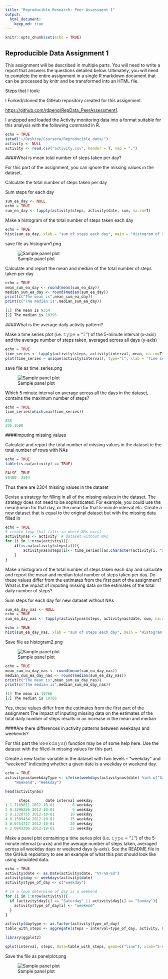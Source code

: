 ```yaml
---
title: "Reproducible Research: Peer Assessment 1"
output: 
  html_document:
    keep_md: true
---
```


```r
knitr::opts_chunk$set(echo = TRUE)
```

## Reproducible Data Assignment 1

This assignment will be described in multiple parts. You will need to write a report that answers the questions detailed below. Ultimately, you will need to complete the entire assignment in a single R markdown document that can be processed by knitr and be transformed into an HTML file.

Steps that I took:

I Forked/cloned the GitHub repository created for this assignment.

<https://github.com/rdpeng/RepData_PeerAssessment1>.

I unzipped and loaded the Activity monitoring data into a format suitable for this analysis with the following command in R.

```r
echo = TRUE
setwd("~/Desktop/Coursera/Reproducible_data/")
activity <- NULL
activity <- read.csv("activity.csv", header = T, sep = ",")
```

####What is mean total number of steps taken per day?

For this part of the assignment, you can ignore the missing values in the dataset.

Calculate the total number of steps taken per day

Sum steps for each day 

```r
sum_ea_day <- NULL
echo = TRUE
sum_ea_day <- tapply(activity$steps, activity$date, sum, na.rm=T)
```

Make a histogram of the total number of steps taken each day
```r
echo = TRUE
hist(sum_ea_day, xlab = "sum of steps each day", main = "Histogram of steps taken each day")
```
save file as histogram1.png

![Sample panel plot](histogram1.png) 

Calculate and report the mean and median of the total number of steps taken per day

```r
echo = TRUE
mean_sum_ea_day <- round(mean(sum_ea_day))
median_sum_ea_day <- round(median(sum_ea_day))
print(c("The mean is",mean_sum_ea_day))
print(c("The median is",median_sum_ea_day))
```

```r
[1] The mean is 9354
[2] The median is 10395
```

####What is the average daily activity pattern?

Make a time series plot (i.e. 𝚝𝚢𝚙𝚎 = "𝚕") of the 5-minute interval (x-axis) and the average number of steps taken, averaged across all days (y-axis)

```r
echo = TRUE
time_series <- tapply(activity$steps, activity$interval, mean, na.rm=T)
plot(time_series ~ unique(activity$interval), type="l", xlab = "Time series (5-min interval)", ylab = "Average number of steps taken")
```

save file as time_series.png

![Sample panel plot](time_series.png) 


Which 5 minute interval on average across all the days in the dataset, contains the maximum number of steps?

```r
echo = TRUE
time_series[which.max(time_series)]
```

```r
835 
206.1698 
```

####Imputing missing values

Calculate and report the total number of missing values in the dataset ie the total number of rows with NAs

```r
echo = TRUE
table(is.na(activity) == TRUE)
```

```r
FALSE  TRUE 
50400  2304 
```
Thus there are 2304 missing values in the dataset

Devise a strategy for filling in all of the missing values in the dataset. The strategy does not need to be sophisticated. For example, you could use the mean/mean for that day, or the mean for that 5-minute interval etc.
Create a new dataset that is equal to the original dataset but with the missing data filled in

```r
echo = TRUE
# create loop that fills in where NAs exist
activitynas <- activity  # dataset without NAs
for (i in 1:nrow(activity)){
    if(is.na(activity$steps[i])){
        activitynas$steps[i]<- time_series[[as.character(activity[i, "interval"])]]
    }
}
```


Make a histogram of the total number of steps taken each day and calculate and report the mean and median total number of steps taken per day. Do these values differ from the estimates from the first part of the assignment? What is the impact of imputing missing data on the estimates of the total daily number of steps?

Sum steps for each day for new dataset without NAs

```r
sum_ea_day_nas <- NULL
echo = TRUE
sum_ea_day_nas <- tapply(activitynas$steps, activitynas$date, sum, na.rm=T)
```

```r
echo = TRUE
hist(sum_ea_day_nas, xlab = "sum of steps each day", main = "Histogram of steps taken each day without NAs")
```

Save file as histogram2.png

![Sample panel plot](histogram2.png) 

```r
echo = TRUE
mean_sum_ea_day_nas <- round(mean(sum_ea_day_nas))
median_sum_ea_day_nas <- round(median(sum_ea_day_nas))
print(c("The mean is",mean_sum_ea_day_nas))
print(c("The median is",median_sum_ea_day_nas))
```

```r
[1] The mean is 10766
[2] The median is 10766
```
Yes, these values differ from the estimates from the first part of the assignment 
The impact of inputing missing data on the estimates of the total daily number of steps results in an increase in the mean and median


####Are there differences in activity patterns between weekdays and weekends?

For this part the 𝚠𝚎𝚎𝚔𝚍𝚊𝚢𝚜() function may be of some help here. Use the dataset with the filled-in missing values for this part.

Create a new factor variable in the dataset with two levels – “weekday” and “weekend” indicating whether a given date is a weekday or weekend day.


```r
echo = TRUE
activitynas$weekdayType <- ifelse(weekdays(activitynas$date) %in% c("Satuday", "Sunday"), 
    "Weekend", "Weekday")

head(activitynas)
```

```r
      steps       date interval weekday
1 1.7169811 2012-10-01        0 weekday
2 0.3396226 2012-10-01        5 weekday
3 0.1320755 2012-10-01       10 weekday
4 0.1509434 2012-10-01       15 weekday
5 0.0754717 2012-10-01       20 weekday
6 2.0943396 2012-10-01       25 weekday
```

Make a panel plot containing a time series plot (i.e. 𝚝𝚢𝚙𝚎 = "𝚕") of the 5-minute interval (x-axis) and the average number of steps taken, averaged across all weekday days or weekend days (y-axis). See the README file in the GitHub repository to see an example of what this plot should look like using simulated data.


```r
echo = TRUE
activity$date <- as.Date(activity$date, "%Y-%m-%d")
activity$day <- weekdays(activity$date)
activity$type_of_day <- c("weekday")

# in a loop determine of day is a weekend
for (i in 1:nrow(activity)){
  if (activity$day[i] == "Saturday" || activity$day[i] == "Sunday"){
    activity$type_of_day[i] <- "weekend"
  }
}

activity$daytype <- as.factor(activity$type_of_day)
table_with_steps <- aggregate(steps ~ interval+type_of_day, activity, mean)

library(ggplot2)

qplot(interval, steps, data=table_with_steps, geom=c("line"), xlab="5-minute Interval", ylab="Average Number Of Steps", main="") + facet_wrap(~ type_of_day, ncol=1)
```

Save the file as panelplot.png

![Sample panel plot](panelplot.png) 


